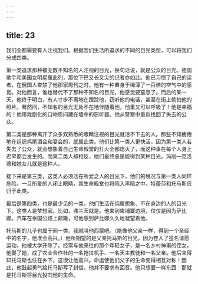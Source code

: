 ```yaml
---
---
---
```

title: 23
---




我们全都需要有人注视我们。根据我们生活所追求的不同的目光类型，可以将我们分成四类。

第一类追求那种被无数不知名的人注视的目光，换句话说，就是公众的目光。德国歌手和美国女明星属此列，那位下巴又长又尖的记者亦如此。他已习惯了自己的读者，在俄国人查禁了他那家周刊之时，他有一种置身于稀薄了一百倍的空气中的感觉。对他而言，谁也替代不了那种不知名的目光，他感觉要窒息了。而后的某一天，他终于明白，有人寸步不离地在跟踪他，窃听他的电话，甚至在街上偷拍他的照片。蓦然间，不知名的目光无处不在地伴随着他，他重又可以呼吸了！他是幸福的！他用戏剧化的口吻质问藏在墙中的窃听器。他从警察中重新找回了失去的公众。

第二类是那种离开了众多双熟悉的眼睛注视的目光就活不下去的人。那些不知疲倦地在组织鸡尾酒会和宴会的，就属此类。他们比第一类人更快活，因为第一类人若失去了公众，就会想象着自己生命殿堂的灯火全都熄灭了，而这种事在每个人身上迟早都会发生的。而第二类人却相反，他们最终总是能得到某种目光。玛丽—克洛德和她女儿就是这种人。

接下来是第三类，这类人必须活在所爱之人的目光下，他们的境况与第一类人同样危险。一旦所爱的人闭上眼睛，其生命殿堂也将陷入黑暗之中。特蕾莎和托马斯应归于此类。

最后是第四类，也是最少见的一类，他们生活在纯属想象、不在身边的人的目光下。这类人是梦想家。比如，弗兰茨就是。他来到柬埔寨边境，仅仅是因为萨比娜。汽车在泰国公路上颠簸，可他感到萨比娜久久地凝望着他。

托马斯的儿子也属于同一类。我就叫他西蒙吧。（能像他父亲一样，得到一个圣经中的名字，他准会高兴。）他所期望的是父亲托马斯的目光。因为卷入了签名请愿运动，他被大学开除了。经常与他来往的那个年轻女子，是一名乡村神甫的侄女。他娶了她，成了农业合作社的一名拖拉机手、一名天主教徒和一名父亲。他后来得知托马斯也住在乡下，这很让他高兴。命运使他们父子的生命变得相互对称！因此，他鼓起勇气给托马斯写了封信。他并不要求有回音。他只想要一样东西：那就是托马斯将目光投向他的生命。